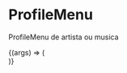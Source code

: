 
<Meta title="components/Dashboard/ProfileMenu" component={ProfileMenu} />

# ProfileMenu

ProfileMenu de artista ou musica

<ArgsTable of={ProfileMenu} />

<Canvas>
  <Story
    name="ProfileMenu Component"
    args={{
      ...ProfileMenu.defaultProps,
      onClick: {
        handleClick: { action: 'click' },
      },
    }}
  >
    {(args) => (
      <Center>
        <ProfileMenu {...args} />
      </Center>
    )}
  </Story>
</Canvas>
